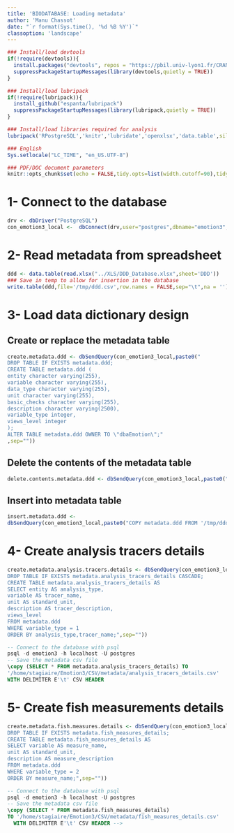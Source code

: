 ```yaml
---
title: 'BIODATABASE: Loading metadata'
author: 'Manu Chassot'
date: "`r format(Sys.time(), '%d %B %Y')`"
classoption: 'landscape'
---
```


```r
### Install/load devtools
if(!require(devtools)){
  install.packages("devtools", repos = "https://pbil.univ-lyon1.fr/CRAN/")
  suppressPackageStartupMessages(library(devtools,quietly = TRUE))
}

### Install/load lubripack
if(!require(lubripack)){
  install_github("espanta/lubripack")
  suppressPackageStartupMessages(library(lubripack,quietly = TRUE))
}

### Install/load libraries required for analysis
lubripack('RPostgreSQL','knitr','lubridate','openxlsx','data.table',silent = FALSE)
```

```r
### English
Sys.setlocale("LC_TIME", "en_US.UTF-8")

### PDF/DOC document parameters
knitr::opts_chunk$set(echo = FALSE,tidy.opts=list(width.cutoff=90),tidy=TRUE,size='footnotesize',fig.width=4.5,fig.height=4.5, fig.align = 'center')
```

# 1- Connect to the database

```r
drv <- dbDriver("PostgreSQL")
con_emotion3_local <-  dbConnect(drv,user="postgres",dbname="emotion3",host="localhost")
```

# 2- Read metadata from spreadsheet

```r
ddd <- data.table(read.xlsx("../XLS/DDD_Database.xlsx",sheet='DDD'))
### Save in temp to allow for insertion in the database
write.table(ddd,file='/tmp/ddd.csv',row.names = FALSE,sep="\t",na = '')
```

# 3- Load data dictionary design

## Create or replace the metadata table

```r
create.metadata.ddd <- dbSendQuery(con_emotion3_local,paste0("
DROP TABLE IF EXISTS metadata.ddd;
CREATE TABLE metadata.ddd (
entity character varying(255),
variable character varying(255),
data_type character varying(255),
unit character varying(255),
basic_checks character varying(255),
description character varying(2500),
variable_type integer,
views_level integer
);
ALTER TABLE metadata.ddd OWNER TO \"dbaEmotion\";"
,sep=""))
```

## Delete the contents of the metadata table

```r
delete.contents.metadata.ddd <- dbSendQuery(con_emotion3_local,paste0("DELETE FROM metadata.ddd"))
```

## Insert into metadata table 

```r
insert.metadata.ddd <-
dbSendQuery(con_emotion3_local,paste0("COPY metadata.ddd FROM '/tmp/ddd.csv' WITH DELIMITER E'\\t' CSV HEADER"))
```

# 4- Create analysis tracers details

```r
create.metadata.analysis.tracers.details <- dbSendQuery(con_emotion3_local,paste0("
DROP TABLE IF EXISTS metadata.analysis_tracers_details CASCADE;
CREATE TABLE metadata.analysis_tracers_details AS
SELECT entity AS analysis_type,
variable AS tracer_name,
unit AS standard_unit,
description AS tracer_description,
views_level
FROM metadata.ddd
WHERE variable_type = 1
ORDER BY analysis_type,tracer_name;",sep=""))
```

```sql
-- Connect to the database with psql
psql -d emotion3 -h localhost -U postgres
-- Save the metadata csv file
\copy (SELECT * FROM metadata.analysis_tracers_details) TO
'/home/stagiaire/Emotion3/CSV/metadata/analysis_tracers_details.csv' 
WITH DELIMITER E'\t' CSV HEADER
```

# 5- Create fish measurements details

```r
create.metadata.fish.measures.details <- dbSendQuery(con_emotion3_local,paste0("
DROP TABLE IF EXISTS metadata.fish_measures_details;
CREATE TABLE metadata.fish_measures_details AS
SELECT variable AS measure_name,
unit AS standard_unit,
description AS measure_description
FROM metadata.ddd
WHERE variable_type = 2
ORDER BY measure_name;",sep=""))
```

```sql
-- Connect to the database with psql
psql -d emotion3 -h localhost -U postgres
-- Save the metadata csv file
\copy (SELECT * FROM metadata.fish_measures_details)
TO '/home/stagiaire/Emotion3/CSV/metadata/fish_measures_details.csv'
  WITH DELIMITER E'\t' CSV HEADER -->
```
